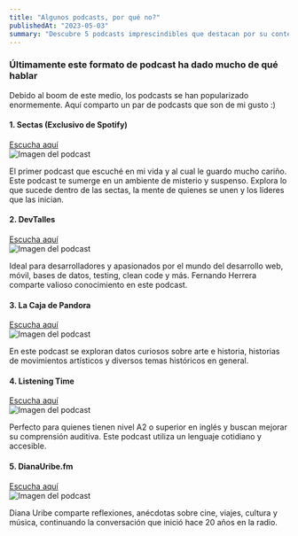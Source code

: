 ```yaml
---
title: "Algunos podcasts, por qué no?"
publishedAt: "2023-05-03"
summary: "Descubre 5 podcasts imprescindibles que destacan por su contenido único: misterio, desarrollo web, historia, idiomas y cultura. Encuentra inspiración y entretenimiento."
---
```


### Últimamente este formato de podcast ha dado mucho de qué hablar  
Debido al boom de este medio, los podcasts se han popularizado enormemente. Aquí comparto un par de podcasts que son de mi gusto :)  

#### 1. Sectas (Exclusivo de Spotify)  
[Escucha aquí](https://open.spotify.com/show/04GBIML6eNo0grvwsYKGs0)  
![Imagen del podcast](https://i.scdn.co/image/ab67656300005f1fd18b78568ef5e97e574d826f)  

El primer podcast que escuché en mi vida y al cual le guardo mucho cariño. Este podcast te sumerge en un ambiente de misterio y suspenso. Explora lo que sucede dentro de las sectas, la mente de quienes se unen y los líderes que las inician.  

#### 2. DevTalles  
[Escucha aquí](https://anchor.fm/fernando-her85)   
![Imagen del podcast](https://i.scdn.co/image/ab67656300005f1f4c43bc48252e4af23dbd3b4d)  

Ideal para desarrolladores y apasionados por el mundo del desarrollo web, móvil, bases de datos, testing, clean code y más. Fernando Herrera comparte valioso conocimiento en este podcast.  

#### 3. La Caja de Pandora  
[Escucha aquí](https://anchor.fm/la-caja-de-pandora9)  
![Imagen del podcast](https://i.scdn.co/image/ab67656300005f1fcf7a1d1054e2342f1353a62d)  

En este podcast se exploran datos curiosos sobre arte e historia, historias de movimientos artísticos y diversos temas históricos en general.  

#### 4. Listening Time  
[Escucha aquí](https://sonoromedia.com/podcasts/listening-time)  
![Imagen del podcast](https://i.scdn.co/image/ab67656300005f1fc0fe1cb83b05bc1f078b79ec)  

Perfecto para quienes tienen nivel A2 o superior en inglés y buscan mejorar su comprensión auditiva. Este podcast utiliza un lenguaje cotidiano y accesible.  

#### 5. DianaUribe.fm  
[Escucha aquí](https://open.spotify.com/show/3xIalu2XhZ2EjSbOcTg0U8)  
![Imagen del podcast](https://i.scdn.co/image/ab67656300005f1fe4944c1efe69f0637700dec9)  

Diana Uribe comparte reflexiones, anécdotas sobre cine, viajes, cultura y música, continuando la conversación que inició hace 20 años en la radio.  
